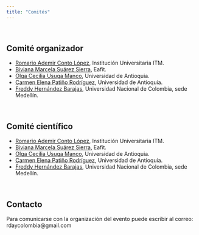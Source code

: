 ```yaml
---
title: "Comités"
---
```


<br/>

## Comité organizador
- [Romario Ademir Conto López](https://www.itm.edu.co/), Institución Universitaria ITM.
- [Biviana Marcela Suárez Sierra](https://portalqa.omega.eafit.edu.co/profesores/biviana-marcela-suarez-sierra), Eafit.
- [Olga Cecilia Usuga Manco](https://www.meetup.com/es/rladies-medellin/), Universidad de Antioquia.
- [Carmen Elena Patiño Rodríguez](https://www.meetup.com/es/rladies-medellin/), Universidad de Antioquia.
- [Freddy Hernández Barajas](https://fhernanb.github.io/), Universidad Nacional de Colombia, sede Medellín.

<br/>

## Comité científico
- [Romario Ademir Conto López](https://www.itm.edu.co/), Institución Universitaria ITM.
- [Biviana Marcela Suárez Sierra](https://portalqa.omega.eafit.edu.co/profesores/biviana-marcela-suarez-sierra), Eafit.
- [Olga Cecilia Usuga Manco](https://www.meetup.com/es/rladies-medellin/), Universidad de Antioquia.
- [Carmen Elena Patiño Rodríguez](https://www.meetup.com/es/rladies-medellin/), Universidad de Antioquia.
- [Freddy Hernández Barajas](https://fhernanb.github.io/), Universidad Nacional de Colombia, sede Medellín.

<br/>

## Contacto
Para comunicarse con la organización del evento puede escribir al correo: rdaycolombia@gmail.com
